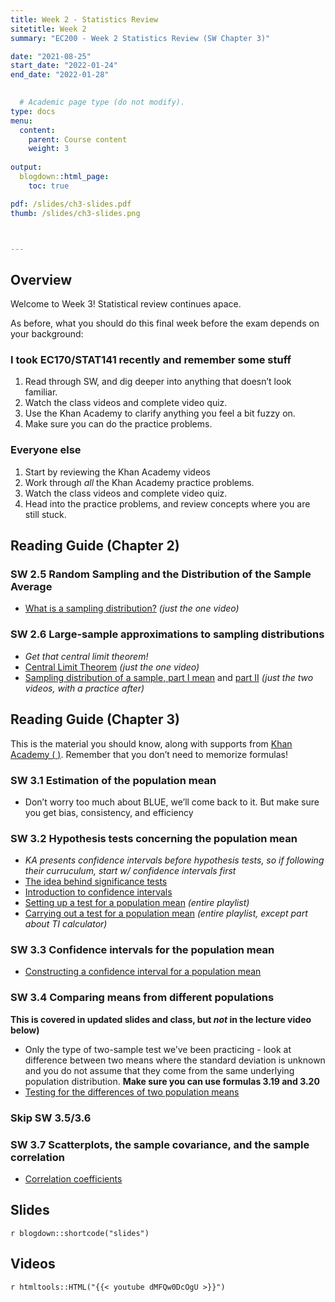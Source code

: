 ```yaml
---
title: Week 2 - Statistics Review
sitetitle: Week 2
summary: "EC200 - Week 2 Statistics Review (SW Chapter 3)"

date: "2021-08-25"
start_date: "2022-01-24"
end_date: "2022-01-28"

  
  # Academic page type (do not modify).
type: docs
menu:
  content:
    parent: Course content
    weight: 3
    
output:
  blogdown::html_page:
    toc: true

pdf: /slides/ch3-slides.pdf
thumb: /slides/ch3-slides.png



---
```


## Overview

Welcome to Week 3! Statistical review continues apace. 

As before, what you should do this final week before the exam depends on your background:

### I took EC170/STAT141 recently and remember some stuff
1. Read through SW, and dig deeper into anything that doesn't look familiar. 
2. Watch the class videos and complete video quiz.
3. Use the Khan Academy to clarify anything you feel a bit fuzzy on. 
4. Make sure you can do the practice problems. 


### Everyone else
1. Start by reviewing the Khan Academy videos 
2. Work through *all* the Khan Academy practice problems. 
3. Watch the class videos and complete video quiz.
4. Head into the practice problems, and review concepts where you are still stuck.


## Reading Guide (Chapter 2)

### SW 2.5 Random Sampling and the Distribution of the Sample Average 
  - [ <i class="fas fa-tv"> </i> What is a sampling distribution?](https://www.khanacademy.org/math/ap-statistics/sampling-distribution-ap/what-is-sampling-distribution/v/introduction-to-sampling-distributions) *(just the one video)*
  
### SW 2.6 Large-sample approximations to sampling distributions
  - *Get that central limit theorem!*
  - [ <i class="fas fa-tv"> </i> Central Limit Theorem](https://www.khanacademy.org/math/ap-statistics/sampling-distribution-ap/what-is-sampling-distribution/v/central-limit-theorem)  *(just the one video)*
  - [ <i class="fas fa-tv"> </i> Sampling distribution of a sample, part I  mean](https://www.khanacademy.org/math/ap-statistics/sampling-distribution-ap/what-is-sampling-distribution/v/sampling-distribution-of-the-sample-mean) and [part II](https://www.khanacademy.org/math/ap-statistics/sampling-distribution-ap/what-is-sampling-distribution/v/sampling-distribution-of-the-sample-mean-2) *(just the two videos, with a practice after)*

## Reading Guide (Chapter 3)

This is the material you should know,  along with supports from [Khan Academy (<i class="fas fa-tv"> </i>)](https://www.khanacademy.org/math/ap-statistics/). Remember that you don't need to memorize formulas! 



### SW 3.1	Estimation of the population mean 
  - Don’t worry too much about BLUE, we’ll come back to it. But make sure you get bias, consistency, and efficiency

### SW 3.2	Hypothesis tests concerning the population mean
  - *KA presents confidence intervals before hypothesis tests, so if following their curruculum, start w/ confidence intervals first*
  -  [<i class="fas fa-tv"> </i> The idea behind significance tests](https://www.khanacademy.org/math/ap-statistics/xfb5d8e68:inference-categorical-proportions/idea-significance-tests/v/idea-behind-hypothesis-testing) 
   -  [<i class="fas fa-tv"> </i> Introduction to confidence intervals](https://www.khanacademy.org/math/ap-statistics/xfb5d8e68:inference-quantitative-means/one-sample-t-interval-mean/v/introduction-to-t-statistics)
  - [<i class="fas fa-tv"> </i> Setting up a test for a population mean](https://www.khanacademy.org/math/ap-statistics/xfb5d8e68:inference-quantitative-means/one-sample-t-test-mean/v/writing-hypotheses-for-significance-test-about-means) *(entire playlist)*
  - [<i class="fas fa-tv"> </i> Carrying out a test for a population mean](https://www.khanacademy.org/math/ap-statistics/xfb5d8e68:inference-quantitative-means/xfb5d8e68:carrying-out-test-mean/v/when-to-use-z-or-t-statistics-in-significance-tests) *(entire playlist, except part about TI calculator)*
  

### SW 3.3	Confidence intervals for the population mean
  -  [<i class="fas fa-tv"> </i> Constructing a confidence interval for a population mean](https://www.khanacademy.org/math/ap-statistics/xfb5d8e68:inference-quantitative-means/one-sample-t-interval-mean/v/introduction-to-t-statistics)


### SW 3.4 Comparing means from different populations 
**This is covered in updated slides and class, but *not* in the lecture video below)**

  - Only the type of two-sample test we've been practicing - look at difference between two means where the standard deviation is unknown and   you do not assume that they come from the same underlying population distribution. **Make sure you can use formulas 3.19 and 3.20** 
  - [<i class="fas fa-tv"> </i> Testing for the differences of two population means](https://www.khanacademy.org/math/ap-statistics/xfb5d8e68:inference-categorical-proportions/idea-significance-tests/v/idea-behind-hypothesis-testing)

### Skip SW 3.5/3.6

### SW 3.7	Scatterplots, the sample covariance, and the sample correlation
  - [<i class="fas fa-tv"> </i> Correlation coefficients](https://www.khanacademy.org/math/ap-statistics/bivariate-data-ap/correlation-coefficient-r/v/calculating-correlation-coefficient-r)

## Slides

`r blogdown::shortcode("slides")`

## Videos



`r htmltools::HTML("{{< youtube dMFQw0DcOgU >}}")`


